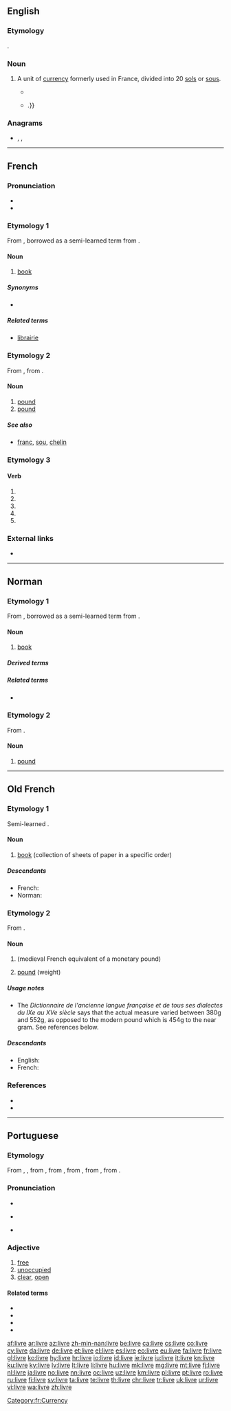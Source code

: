 ==English==
{{wikipedia|dab=livre}}

===Etymology===
{{bor|en|fr|livre}}.

===Noun===
{{en-noun}}

# {{label|en|historical}} A unit of [[currency]] formerly used in France, divided into 20 [[sol]]s or [[sou]]s.
#* {{quote-book|year=1992|author={{w|Hilary Mantel}}|title=A Place of Greater Safety|publisher=Harper Perennial|year_published=2007|page=115|passage=They like to see them awarded comfortable pensions. Is it 700,000 '''livres''' a year to the Polignac family?}}
#* {{quote-book|year=2002|author={{w|Colin Jones (historian)|Colin Jones}}|title=The Great Nation|publisher=Penguin|year_published=2003|page=30|passage=He never, it should be noted, totally renounced his inheritance: a critic of the court round, he benefited to the tune of a cool two million '''livres''' a year from royal largesse {{...}}.}}

===Anagrams===
* {{l|en|liver}}, {{l|en|rivel}}, {{l|en|viler}}

----

==French==

===Pronunciation===
* {{audio|Fr-un livre-fr-ouest.ogg|audio (un livre)|lang=fr}}
* {{IPA|/livʁ/|lang=fr}}

===Etymology 1===
From {{inh|fr|fro|livre}}, borrowed as a semi-learned term from {{bor|fr|la|liber|liber, librum|notext=1}}.

====Noun====
{{fr-noun|m}}

# [[book]]

=====Synonyms=====
* {{l|fr|bouquin}}

=====Related terms=====
* [[librairie]] {{g|f}}

===Etymology 2===
From {{inh|fr|fro|livre}}, from {{inh|fr|la|libra}}.

====Noun====
{{fr-noun|f}}

# [[pound]] {{gloss|unit of weight}}
# [[pound]] {{gloss|unit of currency}}

=====See also=====
* {{sense|currency}} [[franc]], [[sou]], [[chelin]]

===Etymology 3===

====Verb====
{{fr-verb-form}}

# {{inflection of|livrer||1|s|pres|indc|lang=fr}}
# {{inflection of|livrer||3|s|pres|indc|lang=fr}}
# {{inflection of|livrer||1|s|pres|subj|lang=fr}}
# {{inflection of|livrer||3|s|pres|subj|lang=fr}}
# {{inflection of|livrer||2|s|impr|lang=fr}}

===External links===
* {{R:TLFi}}

[[Category:fr:Currency]]

----

==Norman==

===Etymology 1===
From {{inh|nrf|fro|livre}}, borrowed as a semi-learned term from {{bor|nrf|la|liber|liber, librum|notext=1}}.

====Noun====
{{nrf-noun|m}}

# {{lb|nrf|Jersey}} [[book]]

=====Derived terms=====
{{der3|{{l|nrf|garder les livres||to keep books, book-keep}}
|{{l|nrf|livre d'exèrcice||exercise book}}
|{{l|nrf|livre d'priéthes||prayer book}}}}

=====Related terms=====
* {{l|nrf|librairie||bookshop}}

===Etymology 2===
From {{etyl|la|nrf}} {{m|la|libra}}.

====Noun====
{{nrf-noun|f}}

# [[pound]] {{qualifier|unit of measure of mass}}

{{catlangcode|nrf|Units of measure}}

----

==Old French==

===Etymology 1===
Semi-learned {{bor|fro|la|liber|liber, librum|nocap=1}}.

====Noun====
{{fro-noun|m}}

# [[book]] (collection of sheets of paper in a specific order)

=====Descendants=====
* French: {{l|fr|livre}}
* Norman: {{l|nrf|livre}}

===Etymology 2===
From {{inh|fro|la|libra}}.

====Noun====
{{fro-noun|f}}

# {{l|en|livre}} (medieval French equivalent of a monetary pound)
# [[pound]] (weight)

=====Usage notes=====
* The ''Dictionnaire de l'ancienne langue française et de tous ses dialectes du IXe au XVe siècle'' says that the actual measure varied between 380g and 552g, as opposed to the modern pound which is 454g to the near gram. See references below.

=====Descendants=====
* English: {{l|en|livre}} {{qualifier|borrowed}}
* French: {{l|fr|livre}}

===References===
* {{R:Anglo-Norman On-Line Hub}}
* {{R:Godefroy|supplement=1}}

----

==Portuguese==

===Etymology===
From {{inh|pt|roa-opt|livre}}, {{m|roa-opt|libre}}, from {{inh|pt|la|līber}}, from {{inh|pt|itc-ola|loeber}}, from {{inh|pt|itc-pro|*louðeros}}, from {{inh|pt|ine-pro||*h₁lewdʰ-er-os}}, from {{m|ine-pro|*h₁lewdʰ-||people}}.

===Pronunciation===
* {{audio|Pt-livre.ogg|Audio|lang=pt}}
* {{a|PT}} {{IPA|/ˈli.vɾɨ/|lang=pt}}
* {{hyphenation|li|vre|lang=pt}}

===Adjective===
{{pt-adj}}

# [[free]]
# [[unoccupied]]
# [[clear]], [[open]]

====Related terms====
* {{l|pt|livrar}}
* {{l|pt|liberar}}
* {{l|pt|liberdade}}
* {{l|pt|libertar}}

[[af:livre]]
[[ar:livre]]
[[az:livre]]
[[zh-min-nan:livre]]
[[be:livre]]
[[ca:livre]]
[[cs:livre]]
[[co:livre]]
[[cy:livre]]
[[da:livre]]
[[de:livre]]
[[et:livre]]
[[el:livre]]
[[es:livre]]
[[eo:livre]]
[[eu:livre]]
[[fa:livre]]
[[fr:livre]]
[[gl:livre]]
[[ko:livre]]
[[hy:livre]]
[[hr:livre]]
[[io:livre]]
[[id:livre]]
[[ie:livre]]
[[iu:livre]]
[[it:livre]]
[[kn:livre]]
[[ku:livre]]
[[ky:livre]]
[[lv:livre]]
[[lt:livre]]
[[li:livre]]
[[hu:livre]]
[[mk:livre]]
[[mg:livre]]
[[mt:livre]]
[[fj:livre]]
[[nl:livre]]
[[ja:livre]]
[[no:livre]]
[[nn:livre]]
[[oc:livre]]
[[uz:livre]]
[[km:livre]]
[[pl:livre]]
[[pt:livre]]
[[ro:livre]]
[[ru:livre]]
[[fi:livre]]
[[sv:livre]]
[[ta:livre]]
[[te:livre]]
[[th:livre]]
[[chr:livre]]
[[tr:livre]]
[[uk:livre]]
[[ur:livre]]
[[vi:livre]]
[[wa:livre]]
[[zh:livre]]